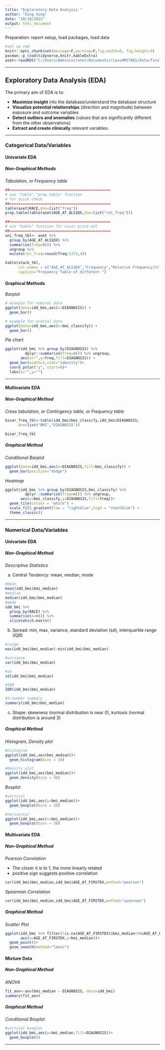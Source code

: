 ```yaml
---
title: "Exploratory Data Analysis "
author: "Xing Song"
date: "10/18/2022"
output: html_document
---
```


Preparation: report setup, load packages, load data

```r
#set up rmd 
knitr::opts_chunk$set(message=F,warning=F,fig.width=6, fig.height=3)
pacman::p_load(tidyverse,knitr,kableExtra)
aset<-readRDS("C:/Users/Administrator/Documents/classHMI7001/data/final_set.rda")
```


**************************************************************************************************

## Exploratory Data Analysis (EDA)

The primary aim of EDA is to:

* **Maximize insight** into the database/understand the database structure
* **Visualize potential relationships** (direction and magnitude) between exposure and outcome variables
* **Detect outliers and anomalies** (values that are significantly different from the other observations)
* **Extract and create clinically** relevant variables.

**************************************************************************************************

### Categorical Data/Variables 

#### Univariate EDA

##### Non-Graphical Methods

*Tabulation, or Frequency table*
    
```r
##==============================================
# use "table","prop.table" function 
# for quick check
##==============================================
table(aset$RACE,dnn=list("freq"))
prop.table(table(aset$AGE_AT_ALS1DX,dnn=list("rel_freq")))

##==============================================
# use "kable" function for nicer print-out
##==============================================
uni_freq_tbl<- aset %>%
  group_by(AGE_AT_ALS1DX) %>%
  summarise(freq=n()) %>% 
  ungroup %>%
  mutate(rel_freq=round(freq/1373,4))

kable(stack_tbl,
      col.names = c("AGE_AT_ALS1DX","Frequency","Relative Frequency(%)"),
      caption="Frequency Table of different ")
```


#### Graphical Methods

*Barplot*

```r
# example for nominal data
ggplot(data=idd_bmi,aes(x=DIAGNOSIS)) +
  geom_bar()

# example for ordinal data
ggplot(data=idd_bmi,aes(x=bmi_classify)) +
  geom_bar()
```


*Pie chart*
  
```r
ggplot(idd_bmi %>% group_by(DIAGNOSIS) %>%
         dplyr::summarize(freq=n()) %>% ungroup, 
       aes(x="",y=freq,fill=DIAGNOSIS)) +
  geom_bar(width=1,stat="identity")+
  coord_polar("y", start=0)+
  labs(x="",y="")
```

*************************************************************************************

#### Multivariate EDA

##### Non-Graphical Method

*Cross tabulation, or Contingency table, or Frequency table*
    
```r
bivar_freq_tbl<-table(idd_bmi$bmi_classify,idd_bmi$DIAGNOSIS,
      dnn=list("BMI","DIASNOSIS"))

bivar_freq_tbl
```

##### Graphical Method

*Conditional Barplot*

```r
ggplot(data=idd_bmi,aes(x=DIAGNOSIS,fill=bmi_classify)) +
  geom_bar(position="dodge")
```

*Heatmap*

```r
ggplot(idd_bmi %>% group_by(DIAGNOSIS,bmi_classify) %>%
         dplyr::summarize(freq=n()) %>% ungroup, 
       aes(x=bmi_classify,y=DIAGNOSIS,fill=freq))+
  geom_tile(colour = "white") + 
  scale_fill_gradient(low = "lightblue",high = "steelblue") + 
  theme_classic()

```

**************************************************************************************************

### Numerical Data/Variables

#### Univariate EDA

##### Non-Graphical Method

*Descriptive Statistics*
    
a) Central Tendency: mean, median, mode
        
```r
#mean
mean(idd_bmi$bmi_median)
#median
median(idd_bmi$bmi_median)
#mode
idd_bmi %>% 
  group_by(RACE) %>% 
  summarise(n=n()) %>% 
  slice(which.max(n))
```

b) Spread: min, max, variance, standard deviation (sd), interquartile range (IQR)
        
```r
#range
max(idd_bmi$bmi_median)-min(idd_bmi$bmi_median)

#variance
var(idd_bmi$bmi_median)

#sd
sd(idd_bmi$bmi_median)

#IQR
IQR(idd_bmi$bmi_median)

#5-number summary
summary(idd_bmi$bmi_median)
```

c) Shape: skewness (normal distribution is near 0), kurtosis (normal distribution is around 3)


##### Graphical Method

*Histogram, Density plot*
    
```r
#histogram
ggplot(idd_bmi,aes(bmi_median))+
  geom_histogram(bins = 30)

#density plot
ggplot(idd_bmi,aes(bmi_median))+
  geom_density(bins = 30)
```

*Boxplot*
```r
#vertical
ggplot(idd_bmi,aes(y=bmi_median))+
  geom_boxplot(bins = 30)

#horizontal
ggplot(idd_bmi,aes(x=bmi_median))+
  geom_boxplot(bins = 30)
```


#### Multivariate EDA

##### Non-Graphical Method

*Pearson Correlation*
        
* The closer it is to 1, the more linearly related
* positive sign suggests positive correlation
          
```r
cor(idd_bmi$bmi_median,idd_bmi$AGE_AT_FIRSTDX,method="pearson")
```

*Spearman Correlation*
```r
cor(idd_bmi$bmi_median,idd_bmi$AGE_AT_FIRSTDX,method="spearman")
```


##### Graphical Method

*Scatter Plot*

```r
ggplot(idd_bmi %>% filter(!is.na(AGE_AT_FIRSTDX)&bmi_median<50&AGE_AT_FIRSTDX>=18),
       aes(x=AGE_AT_FIRSTDX,y=bmi_median))+
  geom_point()+
  geom_smooth(method="loess")
```


#### Mixture Data

##### Non-Graphical Method

*ANOVA*

```r
fit_aov<-aov(bmi_median ~ DIAGNOSIS, data=idd_bmi)
summary(fit_aov)
```

##### Graphical Method

*Conditional Boxplot*

```r
#vertical boxplot
ggplot(idd_bmi,aes(y=bmi_median,fill=DIAGNOSIS))+
  geom_boxplot()
```


*************************************************************

